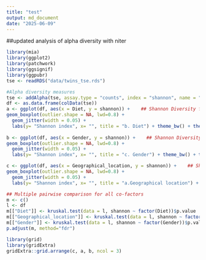 ```yaml
---
title: "test"
output: md_document
date: "2025-06-09"
---
```



##updated analysis of alpha diversity with niter

```r
library(mia)
library(ggplot2)
library(patchwork)
library(ggsignif)
library(ggpubr)
tse <- readRDS("data/twins_tse.rds")

#Alpha diversity measures
tse <- addAlpha(tse, assay.type = "counts", index = "shannon", name = "shannon", sample = min(colSums(assay(tse, "counts")), na.rm = TRUE), niter=10)
df <- as.data.frame(colData(tse))
a <- ggplot(df, aes(x = Diet, y = shannon)) +    ## Shannon Diversity for Diet
geom_boxplot(outlier.shape = NA, lwd=0.8) + 
  geom_jitter(width = 0.05) + 
  labs(y= "Shannon index", x= "", title = "b. Diet") + theme_bw() + theme(text = element_text(size = 25), axis.text = element_text(size = 20), axis.title = element_text(size = 20))
  
b <- ggplot(df, aes(x = Gender, y = shannon)) +    ## Shannon Diversity for Gender
geom_boxplot(outlier.shape = NA, lwd=0.8) + 
  geom_jitter(width = 0.05) + 
  labs(y= "Shannon index", x= "", title = "c. Gender") + theme_bw() + theme(text = element_text(size = 25), axis.text = element_text(size = 20), axis.title = element_text(size = 20), axis.title.x = element_text(size = 30)) 

c <- ggplot(df, aes(x = Geographical_location, y = shannon)) +    ## Shannon Diversity for location
geom_boxplot(outlier.shape = NA, lwd=0.8) + 
  geom_jitter(width = 0.05) + 
  labs(y= "Shannon index", x= "", title = "a.Geographical location") + theme_bw() + theme(text = element_text(size = 23), axis.text = element_text(size = 20), axis.title = element_text(size = 20))  + geom_bracket(xmin = "Ahmednagar", xmax= "Pune", y.position = 1.9,label = "0.06") #geom_signif(comparisons = list(c("Ahmednagar", "Pune")), map_signif_level =TRUE, na.rm = TRUE) #+ geom_signif(comparisons = list(c("Ahmednagar", "Pune"), c("Pune","Nashik"), c("Nashik", "Ahmednagar")), map_signif_level = FALSE, na.rm = TRUE)

## Multiple pairwise comparison for all co-factors
m <- c()
l <- df
m[["Diet"]] <- kruskal.test(data = l, shannon ~ factor(Diet))$p.value
m[["Geographical_location"]] <- kruskal.test(data = l, shannon ~ factor(Geographical_location))$p.value
m[["Gender"]] <- kruskal.test(data = l, shannon ~ factor(Gender))$p.value
p.adjust(m, method="fdr")

library(grid)
library(gridExtra)
gridExtra::grid.arrange(c, a, b, ncol = 3)
```